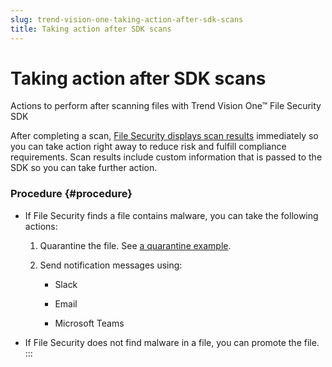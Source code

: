 ```yaml
---
slug: trend-vision-one-taking-action-after-sdk-scans
title: Taking action after SDK scans
---
```

# Taking action after SDK scans

Actions to perform after scanning files with Trend Vision One™ File Security SDK

After completing a scan, [File Security displays scan results](file-security-intro-origin.mdx) immediately so you can take action right away to reduce risk and fulfill compliance requirements. Scan results include custom information that is passed to the SDK so you can take further action.

### Procedure {#procedure}

- If File Security finds a file contains malware, you can take the following actions:

  1.  Quarantine the file. See [a quarantine example](https://github.com/trendmicro/tm-v1-fs-python-sdk/blob/main/examples/aws_quarantine.py).

  2.  Send notification messages using:

      - Slack

      - Email

      - Microsoft Teams

- If File Security does not find malware in a file, you can promote the file.
:::

